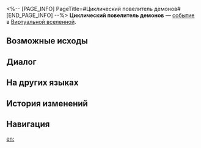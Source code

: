 <%-- [PAGE_INFO]
PageTitle=#Циклический повелитель демонов#
[END_PAGE_INFO] --%>
{{Дополнить}}
{{ВВ Событие Инфобокс
|id                 = 13705
|Название           = 
|Изображение        = Событие ВВ Битва.png
|Испытание_в_вв     = Неизвестно
|Испытание_в_рое    = Неизвестно
|Испытание_в_зиш    = Неизвестно
|Испытание_в_рв     = 
|Испытание_в_облнеп = 
|Требования         = 
|Пред               = 
|След               = 
|Упоминания         = 
|Порядок            = 093
|Порядок_рв         = 
}}
'''Циклический повелитель демонов''' — [[Виртуальная вселенная/События|событие]] в [[Виртуальная вселенная|Виртуальной вселенной]].

==Возможные исходы==
{{Возможные исходы
|Выбор_1 = Перезагрузить жизненный цикл Циклического повелителя демонов и вступить в схватку!
|Результат_1 = Присоединиться к испытанию и продержаться не меньше 4 цикла(ов) без персонажей неспособных сражаться и получить дополнительное благословение.
|Путь_1   = Сохранение
|Режимы_1  = рой

|Выбор_2 = Перезагрузить жизненный цикл Циклического повелителя демонов и вступить в схватку!
|Результат_2 = Присоединиться к испытанию и продержаться не меньше 4 цикла(ов) без персонажей неспособных сражаться и получить дополнительное благословение.
|Путь_2   = Изобилие
|Режимы_2  = рой

|Выбор_3 = Поторопиться и удалить данные Циклического повелителя демонов
|Результат_3 = Присоединиться к испытанию и добиться победы в битве за 4 цикла(ов).
}}

==Диалог==
{{Диалог Начало}}
:{{tx}}
{{Диалог Конец}}

==На других языках==
{{На других языках
|en   = Periodic Demon Lord
|zhs  = 周期性大魔王
|zht  = 週期性大魔王
|ja   = {{Rubi|周期性大魔王|しゅうきせいだいまおう}}
|ko   = 주기성 대마왕
|es   = Rey Demonio Cíclico
|fr   = Seigneur démon périodique
|ru   = Циклический повелитель демонов
|th   = ราชาปีศาจแห่งช่วงเวลา
|vi   = Quỷ Vương Có Tính Chu Kỳ
|de   = Der zyklische Dämonenkönig
|id   = Raja Iblis Periodik
|pt   = Lorde Demônio Cíclico
}}

==История изменений==
{{История изменений|3.5}}

==Навигация==
{{События ВВ Навбокс}}

[[en:]]